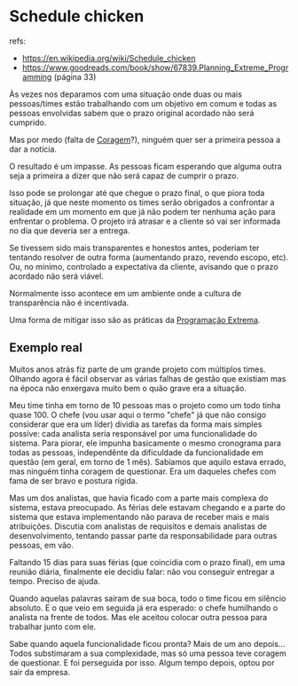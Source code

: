 = Schedule chicken =

refs: 
* https://en.wikipedia.org/wiki/Schedule_chicken  
* https://www.goodreads.com/book/show/67839.Planning_Extreme_Programming (página 33)

Às vezes nos deparamos com uma situação onde duas ou mais
pessoas/times estão trabalhando com um objetivo em comum e
todas as pessoas envolvidas sabem que o prazo original acordado não
será cumprido.

Mas por medo (falta de [[Coragem]]?), ninguém quer ser a
primeira pessoa a dar a notícia.

O resultado é um impasse. As pessoas ficam esperando que alguma
outra seja a primeira a dizer que não será capaz de cumprir
o prazo.

Isso pode se prolongar até que chegue o prazo final, o que
piora toda situação, já que neste momento os times serão 
obrigados a confrontar a realidade em um momento em que
já não podem ter nenhuma ação para enfrentar o problema.
O projeto irá atrasar e a cliente só vai ser informada no dia
que deveria ser a entrega.

Se tivessem sido mais transparentes e honestos antes, poderiam ter
tentando resolver de outra forma (aumentando prazo, revendo
escopo, etc). Ou, no mínimo, controlado a expectativa da cliente,
avisando que o prazo acordado não será viável.

Normalmente isso acontece em um ambiente onde a cultura de
transparência não é incentivada.

Uma forma de mitigar isso são as práticas da [[Programação Extrema]].

== Exemplo real ==

Muitos anos atrás fiz parte de um grande projeto com múltiplos
times. Olhando agora é fácil observar as várias falhas de
gestão que existiam mas na época não enxergava muito bem o quão 
grave era a situação.

Meu time tinha em torno de 10 pessoas mas o projeto como um todo 
tinha quase 100. O chefe (vou usar aqui o termo "chefe" já que não consigo
considerar que era um líder) dividia as tarefas da forma mais simples possíve: 
cada analista seria responsável por uma funcionalidade do sistema. Para piorar,
ele impunha basicamente o mesmo cronograma para todas as pessoas,
independênte da dificuldade da funcionalidade em questão (em geral,
em torno de 1 mês). Sabíamos que aquilo estava errado, 
mas ninguém tinha coragem de questionar. Era um daqueles chefes com
fama de ser bravo e postura rígida.

Mas um dos analistas, que havia ficado com a parte mais complexa
do sistema, estava preocupado. As férias dele estavam chegando e
a parte do sistema que estava implementando não parava de 
receber mais e mais atribuições. Discutia com analistas de requisitos
e demais analistas de desenvolvimento, tentando passar parte
da responsabilidade para outras pessoas, em vão.

Faltando 15 dias para suas férias (que coincidia com o prazo final), 
em uma reunião diária, finalmente ele decidiu falar: 
não vou conseguir entregar a tempo. Preciso de ajuda.

Quando aquelas palavras saíram de sua boca, todo o time ficou em
silêncio absoluto. E o que veio em seguida já era esperado: o chefe
humilhando o analista na frente de todos. Mas ele aceitou colocar
outra pessoa para trabalhar junto com ele.

Sabe quando aquela funcionalidade ficou pronta? Mais de um ano
depois... Todos substimaram a sua complexidade,
mas só uma pessoa teve coragem de questionar. E foi perseguida por
isso. Algum tempo depois, optou por sair da empresa.
